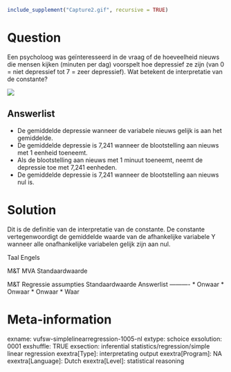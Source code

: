 ```r
include_supplement("Capture2.gif", recursive = TRUE)
```

Question
========
Een psycholoog was geïnteresseerd in de vraag of de hoeveelheid nieuws die mensen kijken (minuten per dag) voorspelt hoe depressief ze zijn (van 0 = niet depressief tot 7 = zeer depressief). Wat betekent de interpretatie van de constante?  
  
![](Capture2.gif)

Answerlist
----------
* De gemiddelde depressie wanneer de variabele nieuws gelijk is aan het gemiddelde.
* De gemiddelde depressie is 7,241 wanneer de blootstelling aan nieuws met 1 eenheid toeneemt.
* Als de blootstelling aan nieuws met 1 minuut toeneemt, neemt de depressie toe met 7,241 eenheden.
* De gemiddelde depressie is 7,241 wanneer de blootstelling aan nieuws nul is.

Solution
========

Dit is de definitie van de interpretatie van de constante. De constante vertegenwoordigt de gemiddelde waarde van de afhankelijke variabele Y wanneer alle onafhankelijke variabelen gelijk zijn aan nul.

Taal Engels

M&T MVA Standaardwaarde

M&T Regressie assumpties Standaardwaarde
Answerlist
----------
* Onwaar
* Onwaar
* Onwaar
* Waar

Meta-information
================
exname: vufsw-simplelinearregression-1005-nl
extype: schoice
exsolution: 0001
exshuffle: TRUE
exsection: inferential statistics/regression/simple linear regression
exextra[Type]: interpretating output
exextra[Program]: NA
exextra[Language]: Dutch
exextra[Level]: statistical reasoning

